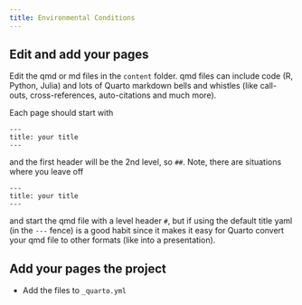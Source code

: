```yaml
---
title: Environmental Conditions
---
```


## Edit and add your pages

Edit the qmd or md files in the `content` folder. qmd files can include code (R, Python, Julia) and lots of Quarto markdown bells and whistles (like call-outs, cross-references, auto-citations and much more).

Each page should start with 
```
---
title: your title
---
```
and the first header will be the 2nd level, so `## `. Note, there are situations where you leave off
```
---
title: your title
---
```
and start the qmd file with a level header `# `, but if using the default title yaml (in the `---` fence) is a good habit since it makes it easy for Quarto convert your qmd file to other formats (like into a presentation).

## Add your pages the project

* Add the files to `_quarto.yml`

